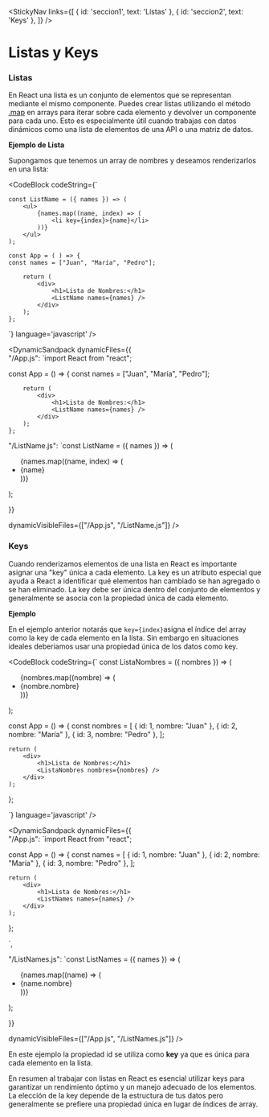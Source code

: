 
<StickyNav
  links={[
    { id: 'seccion1', text: 'Listas' },
    { id: 'seccion2', text: 'Keys' },
  ]}
/>

# Listas y Keys

<a id="seccion1"></a>
### Listas

En React una lista es un conjunto de elementos que se representan mediante el mismo componente. 
Puedes crear listas utilizando el método [.map](/docs/conceptos-de-javascript-10-array-methods--docs) en arrays para iterar sobre cada elemento y devolver un componente para cada uno. 
Esto es especialmente útil cuando trabajas con datos dinámicos como una lista de elementos de una API o una matriz de datos.

**Ejemplo de Lista**

Supongamos que tenemos un array de nombres y deseamos renderizarlos en una lista:

<CodeBlock
  codeString={`

    const ListName = ({ names }) => (
        <ul>
            {names.map((name, index) => (
                <li key={index}>{name}</li>
            ))}
        </ul>
    );

    const App = ( ) => {
    const names = ["Juan", "María", "Pedro"];
    
        return (
            <div>
                <h1>Lista de Nombres:</h1>
                <ListName names={names} />
            </div>
        );
    };

  `} 
  language='javascript'
/>

<DynamicSandpack
dynamicFiles={{    
"/App.js": 
`import React from "react";

const App = () => {
   const names = ["Juan", "María", "Pedro"];
    
        return (
            <div>
                <h1>Lista de Nombres:</h1>
                <ListName names={names} />
            </div>
        );
    };


"/ListName.js":
`const ListName = ({ names }) => (
        <ul>
            {names.map((name, index) => (
                <li key={index}>{name}</li>
            ))}
        </ul>
    );
  
  }}
  
  dynamicVisibleFiles={["/App.js", "/ListName.js"]}
/>

<a id="seccion2"></a>
### Keys

Cuando renderizamos elementos de una lista en React es importante asignar una "key" única a cada elemento. 
La key es un atributo especial que ayuda a React a identificar qué elementos han cambiado se han agregado o se han eliminado. 
La key debe ser única dentro del conjunto de elementos y generalmente se asocia con la propiedad única de cada elemento.

**Ejemplo**

En el ejemplo anterior notarás  que `key={index}`asigna el índice del array como la key de cada elemento en la lista. 
Sin embargo en situaciones ideales deberiamos usar una propiedad única de los datos como key.

<CodeBlock
  codeString={`
  const ListaNombres = ({ nombres }) => (
    <ul>
        {nombres.map((nombre) => (
        <li key={nombre.id}>{nombre.nombre}</li>
        ))}
    </ul>
  );

 const App = () => {
    const nombres = [
        { id: 1, nombre: "Juan" },
        { id: 2, nombre: "María" },
        { id: 3, nombre: "Pedro" },
    ];
    
    return (
        <div>
            <h1>Lista de Nombres:</h1>
            <ListaNombres nombres={nombres} />
        </div>
    );
  };

  `} 
  language='javascript'
/>

<DynamicSandpack
dynamicFiles={{    
"/App.js": 
`import React from "react";

const App = () => {
    const names = [
        { id: 1, nombre: "Juan" },
        { id: 2, nombre: "María" },
        { id: 3, nombre: "Pedro" },
    ];
    
    return (
        <div>
            <h1>Lista de Nombres:</h1>
            <ListNames names={names} />
        </div>
    );
};

`, 

"/ListNames.js":
`const ListNames = ({ names }) => (
    <ul>
        {names.map((name) => (
        <li key={name.id}>{name.nombre}</li>
        ))}
    </ul>
  );
  
  }}
  
  dynamicVisibleFiles={["/App.js", "/ListNames.js"]}
/>

En este ejemplo la propiedad id se utiliza como **key** ya que es única para cada elemento en la lista.

En resumen al trabajar con listas en React es esencial utilizar keys para garantizar un rendimiento óptimo y un manejo adecuado de los elementos. 
La elección de la key depende de la estructura de tus datos pero generalmente se prefiere una propiedad única en lugar de índices de array.